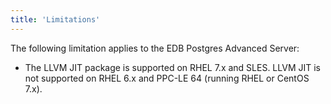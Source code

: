 ---
title: 'Limitations'
---

<div id="limitations" class="registered_link"></div>

The following limitation applies to the EDB Postgres Advanced Server:

- The LLVM JIT package is supported on RHEL 7.x and SLES. LLVM JIT is not supported on RHEL 6.x and PPC-LE 64 (running RHEL or CentOS 7.x).
